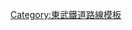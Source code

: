{{Navbox
|name=東武鐵道路線
|titlestyle=background-color:#eee; color:#2e7dbf; 
|title= [[File:Tōbu Tetsudō Logo.svg|35px]] [[東武鐵道|<span style="color:#2e7dbf">東武鐵道</span>]]<span style="color:#2e7dbf">路線</span>
|groupstyle=background-color:#eee;
|group1={{link-ja|東武本線|東武本線|本線}}
|list1={{Navbox subgroup
 |groupstyle= text-align:left; width:2em;
 |liststyle= width:auto;
 |group1=[[File:Tobu Skytree Line (TS) symbol.svg|13px|TS]]
 |list1 = [[伊勢崎線]]<span style="font-size:smaller;">（[[伊勢崎線|東武晴空塔線]]：[[淺草站|淺草]]、[[押上站|押上]]－[[東武動物公園站|東武動物公園]]）</span> - [[龜戶線]] - [[大師線 (東武鐵道)|大師線]]
 |group2=[[File:Tobu Isesaki Line (TI) symbol.svg|13px|TI]]
 |list2 =[[伊勢崎線]]<span style="font-size:smaller;">（東武動物公園－[[伊勢崎站|伊勢崎]]）</span> - [[佐野線]] - [[小泉線]] - [[桐生線]]
 |group3=[[File:Tobu Nikko Line (TN) symbol.svg|13px|TN]]
 |list3 =[[日光線 (東武鐵道)|日光線]] - [[宇都宮線 (東武鐵道)|宇都宮線]] - [[鬼怒川線]]
 |group4=[[File:Tobu Noda Line (TD) symbol.svg|13px|TD]]
 |list4 =[[野田線]]<span style="font-size:smaller;">（東武都市公園線）</span>
 }}
|group2=[[東武東上線|東上線]]
|list2 ={{Navbox subgroup
 |groupstyle= text-align:left; width:2em;
 |liststyle= width:auto;
 |group1=[[File:Tobu Tojo Line (TJ) symbol.svg|13px|TJ]]
 |list1 =[[東上本線]] - [[越生線]]
 }}
|group3=[[廢線|廢止路線]]
|list3 ={{link-ja|伊香保軌道線|東武伊香保軌道線}} - {{link-ja|日光軌道線|東武日光軌道線}} - {{link-ja|日光鋼索鐵道線|東武日光鋼索鉄道線}} - {{link-ja|矢板線|東武矢板線}} - {{link-ja|啓志線|東武啓志線}} - {{link-ja|熊谷線|東武熊谷線}} - <!--千住線 - 大利根砂利線 - 東武和泉砂利線 - 借宿線 - 柳原線 - 小倉川砂利線 - -->{{link-ja|大谷線|東武大谷線}} - [[德川河岸線]] - [[小泉線|仙石河岸線]] - <!--戸奈良線 - -->{{link-ja|大葉線|東武大叶線}} - {{link-ja|會澤線|東武会沢線}} - {{link-ja|根古屋線|東武根古屋線}}
|group4=[[未成線|未成路線]]
|list4 =[[西板線]] - 高島平線
|below=<!--個別路線のラインカラーは東武鉄道公式サイト内の路線図の記述を元にWebセーフカラーの近似値で表記-->
}}<noinclude>
[[Category:東武鐵道路線模板]]
</noinclude>